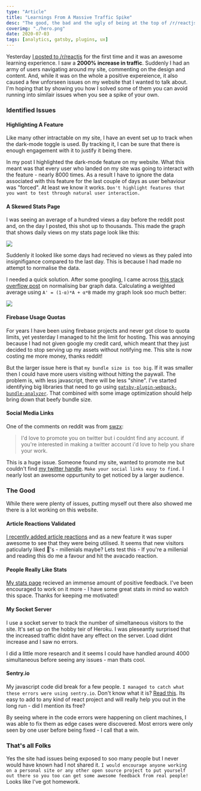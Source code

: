 ```yaml
---
type: "Article"
title: "Learnings From A Massive Traffic Spike"
desc: "The good, the bad and the ugly of being at the top of /r/reactjs for 24 hours. While it was on the whole a positive experience, it also caused a few unforeseen issues on my website that I wanted to talk about."
coverimg: "./hero.png"
date: 2020-07-03
tags: [analytics, gatsby, plugins, ux]
---
```



Yesterday [I posted to /r/reactjs](https://www.reddit.com/r/reactjs/comments/hjxblx/just_finished_implementing_the_darkmode_toggle_on/) for the first time and it was an awesome learning experience. I saw a **2000% increase in traffic**. Suddenly I had an army of users navigating around my site, commenting on the design and content. And, while it was on the whole a positive expereience, it also caused a few unforseen issues on my website that I wanted to talk about. I'm hoping that by showing you how I solved some of them you can avoid running into similair issues when you see a spike of your own.

### Identified Issues

#### Highlighting A Feature

Like many other intractable on my site, I have an event set up to track when the dark-mode toggle is used. By tracking it, I can be sure that there is enough engagement with it to justify it being there. 

In my post I highlighted the dark-mode feature on my website. What this meant was that every user who landed on my site was going to interact with the feature - nearly 8000 times. As a result I have to ignore the data associated with this feature for the last couple of days as user behaviour was "forced". At least we know it works. `Don't highlight features that you want to test through natural user interaction.`


#### A Skewed Stats Page

I was seeing an average of a hundred views a day before the reddit post and, on the day I posted, this shot up to thousands. This made the graph that shows daily views on my stats page look like this:

![](./graph-before.jpeg)

Suddenly it looked like some days had recieved no views as they paled into insignifigance compared to the last day. This is because I had made no attempt to normalise the data. 

I needed a quick solution. After some googling, I came across [this stack overflow post](https://stackoverflow.com/questions/14098895/math-i-need-to-normalize-some-bar-graphs/14116402#14116402) on normalising bar graph data. Calculating a weighted average using `A' = (1-α)*A + α*B` made my graph look soo much better:

![](./graph-after.jpeg)

#### Firebase Usage Quotas

For years I have been using firebase projects and never got close to quota limits, yet yesterday I managed to hit the limit for hosting. This was annoying because I had not given google my credit card, which meant that they just decided to stop serving up my assets without notifying me. This site is now costing me more money, thanks reddit! 

But the larger issue here is that `my bundle size is too big`. If it was smaller then I could have more users visiting without hitting the paywall. The problem is, with less javascript, there will be less "shine". I've started identifying big libraries that need to go using [`gatsby-plugin-webpack-bundle-analyzer`](https://www.gatsbyjs.org/packages/gatsby-plugin-webpack-bundle-analyzer/). That combined with some image optimization should help bring down that beefy bundle size.

#### Social Media Links

One of the comments on reddit was from [swzx](https://twitter.com/swyx):

> I'd love to promote you on twitter but i couldnt find any account. if you're interested in making a twitter account i'd love to help you share your work.

This is a huge issue. Someone found my site, wanted to promote me but couldn't find [my twitter handle](https://twitter.com/SamLarsenDisney). `Make your social links easy to find.` I nearly lost an awesome oppurtunity to get noticed by a larger audience. 


### The Good

While there were plenty of issues, putting myself out there also showed me there is a lot working on this website. 

#### Article Reactions Validated

[I recently added article reactions](https://sld.codes/articles/Creating-Page-Reactions) and as a new feature it was super awesome to see that they were being utilised. It seems that new visitors paticularly liked 🥑's - millenials maybe? Lets test this - If you're a millenial and reading this do me a favour and hit the avacado reaction.

#### People Really Like Stats

[My stats page](https://sld.codes/stats) recieved an immense amount of positive feedback. I've been encouraged to work on it more - I have some great stats in mind so watch this space. Thanks for keeping me motivated!

#### My Socket Server

I use a socket server to track the number of simeltaneous visitors to the site. It's set up on the hobby teir of Heroku. I was pleseantly surprised that the increased traffic didnt have any effect on the server. Load didnt increase and I saw no errors.

I did a little more research and it seems I could have handled around 4000 simultaneous before seeing any issues - man thats cool.

#### Sentry.io

My javascript code did break for a few people. `I managed to catch what these errors were using sentry.io`. Don't know what it is? [Read this](https://sld.codes/articles/How-Sentry.io-Helped-Me-Fail-Fast). Its easy to add to any kind of react project and will really help you out in the long run - did I mention its free?

By seeing where in the code errors were happening on client machines, I was able to fix them as edge cases were discovered. Most errors were only seen by one user before being fixed - I call that a win.

### That's all Folks
Yes the site had issues being exposed to soo many people but I never would have known had I not shared it. `I would encourage anyone working on a personal site or any other open source project to put yourself out there so you too can get some awesome feedback from real people!` Looks like I've got homework.
